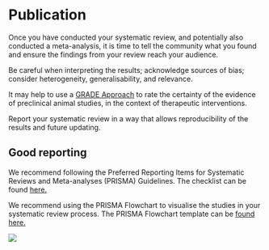 
# Publication

Once you have conducted your systematic review, and potentially also conducted a meta-analysis, it is time to tell the community what you found and ensure the findings from your review reach your audience. 

Be careful when interpreting the results; acknowledge sources of bias; consider heterogeneity, generalisability, and relevance. 

It may help to use a [GRADE Approach](https://journals.plos.org/plosone/article?id=10.1371/journal.pone.0187271){target="_blank"} to rate the certainty of the evidence of preclinical animal studies, in the context of therapeutic interventions. 

Report your systematic review in a way that allows reproducibility of the results and future updating. 

## Good reporting


We recommend following the Preferred Reporting Items for Systematic Reviews and Meta-analyses  (PRISMA) Guidelines.  The checklist can be found [here.](http://www.prisma-statement.org/PRISMAStatement/Checklist){target="_blank"}

We recommend using the PRISMA Flowchart to visualise the studies in your systematic review process. The PRISMA Flowchart template can be [found here.](http://prisma-statement.org/prismastatement/flowdiagram){target="_blank"}

![](figs/PRISMA.png)
